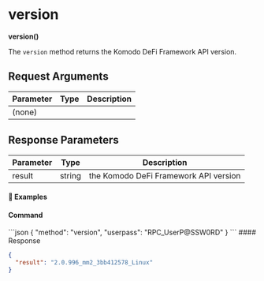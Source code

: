 
# version

**version()**

The `version` method returns the Komodo DeFi Framework API version.

## Request Arguments

| Parameter | Type | Description |
| --------- | ---- | ----------- |
| (none)    |      |             |

## Response Parameters

| Parameter | Type   | Description                           |
| --------- | ------ | ------------------------------------- |
| result    | string | the Komodo DeFi Framework API version |

#### 📌 Examples

#### Command

<CodeGroup title="" tag="POST" label="version" mm2MethodDecorate="true">
  ```json
  {
    "method": "version",
    "userpass": "RPC_UserP@SSW0RD"
  }
  ```
</CodeGroup>

<CollapsibleSection expandedText="Hide Response" collapsedText="Show Response">
  #### Response

  ```json
  {
    "result": "2.0.996_mm2_3bb412578_Linux"
  }
  ```
</CollapsibleSection>
